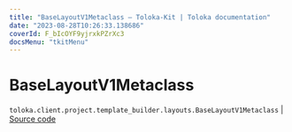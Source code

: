 ```yaml
---
title: "BaseLayoutV1Metaclass — Toloka-Kit | Toloka documentation"
date: "2023-08-28T10:26:33.138686"
coverId: F_bIcOYF9yjrxkPZrXc3
docsMenu: "tkitMenu"
---
```


# BaseLayoutV1Metaclass

`toloka.client.project.template_builder.layouts.BaseLayoutV1Metaclass` | [Source code](https://github.com/Toloka/toloka-kit/blob/v1.2.1/src/client/project/template_builder/layouts.py#L19)